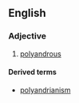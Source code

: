 ==English==

===Adjective===
{{en-adj}}

# {{label|en|obsolete}} [[polyandrous]]

====Derived terms====
* [[polyandrianism]]
